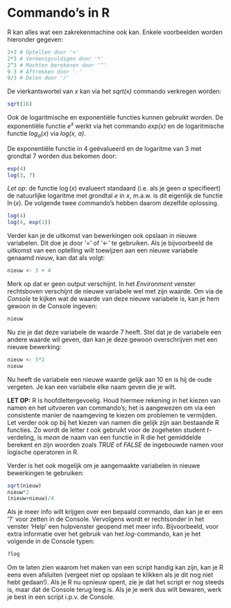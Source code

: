 # Commando's in R

R kan alles wat een zakrekenmachine ook kan. Enkele voorbeelden worden hieronder gegeven:

```r
2+3 # Optellen door '+'
2*3 # Vermenigvuldigen door '*'
2^3 # Machten berekenen door '^'
9-3 # Aftrekken door '-'
9/3 # Delen door '/'
```
De vierkantswortel van $x$ kan via het *sqrt(x)* commando verkregen worden:

```r
sqrt(16)
```

Ook de logaritmische en exponentiële functies kunnen gebruikt worden. De 
exponentiële functie $e^x$ werkt via het commando *exp(x)* en de logaritmische
functie $log_a(x)$ via *log(x, a)*. 

De exponentiële functie in 4 geëvalueerd en de logaritme van 3 met grondtal 7 worden
dus bekomen door:

```r
exp(4)
log(3, 7)
```

*Let op*: de functie $\log(x)$ evalueert standaard (i.e. als je geen *a* specifieert) de natuurlijke logaritme met grondtal $e$ in $x$, m.a.w. is dit eigenlijk de functie $\ln(x)$. De volgende twee commando's hebben daarom dezelfde oplossing.

```r
log(4)
log(4, exp(1))
```

Verder kan je de uitkomst van bewerkingen ook opslaan in nieuwe variabelen. Dit
doe je door '=' of '<-' te gebruiken. Als je bijvoorbeeld de uitkomst van een optelling 
wilt toewijzen aan een nieuwe variabele genaamd *nieuw*, kan dat als volgt:

```r
nieuw <- 3 + 4
```

Merk op dat er geen output verschijnt. In het *Environment* venster rechtsboven verschijnt de nieuwe variabele wel met zijn waarde. Om via de *Console* te kijken wat de waarde van deze nieuwe variabele is, kan je hem gewoon in de Console ingeven:

```r
nieuw
```

Nu zie je dat deze variabele de waarde 7 heeft. Stel dat je de variabele een andere waarde wil geven,
dan kan je deze gewoon overschrijven met een nieuwe bewerking:

```r
nieuw <- 5*2
nieuw
```

Nu heeft de variabele een nieuwe waarde gelijk aan 10 en is hij de oude vergeten. Je kan een variabele elke naam geven die je wilt. 

**LET OP:** R is hoofdlettergevoelig. Houd hiermee rekening in het kiezen van namen en het uitvoeren
van commando's; het is aangewezen om via een consistente manier de naamgeving te kiezen om problemen te vermijden. 
Let verder ook op bij het kiezen van namen die gelijk zijn aan bestaande R functies. Zo wordt de letter *t* ook gebruikt voor de zogeheten student $t$-verdeling, is *mean* de naam van een functie in R die het gemiddelde berekent en zijn woorden zoals *TRUE* of *FALSE* de ingebouwde namen voor logische operatoren in R.

Verder is het ook mogelijk om je aangemaakte variabelen in nieuwe bewerkingen te gebruiken:

```r
sqrt(nieuw)
nieuw*2
(nieuw+nieuw)/4
```

Als je meer info wilt krijgen over een bepaald commando, dan kan je er een '?' voor zetten
in de Console. Vervolgens wordt er rechtsonder in het venster 'Help' een hulpvenster geopend met meer info. Bijvoorbeeld, voor extra informatie over het gebruik van het *log*-commando, kan je het volgende in de Console typen:

```r
?log
```

Om te laten zien waarom het maken van een script handig kan zijn, kan je R eens even afsluiten (vergeet niet op opslaan te klikken als je dit nog niet hebt gedaan!). Als je R nu opnieuw opent, zie je dat het script er nog steeds is, maar dat de Console terug leeg is. Als je je werk dus wilt bewaren, werk je best in een script i.p.v. de Console.